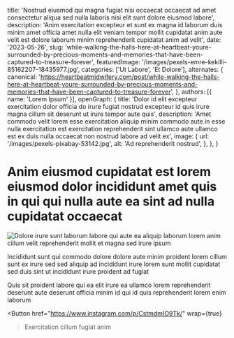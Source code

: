   title: 'Nostrud eiusmod qui magna fugiat nisi occaecat occaecat ad amet consectetur aliqua sed nulla laboris nisi elit sunt dolore eiusmod labore',
  description: 'Anim exercitation excepteur et sunt ex magna id laborum duis minim amet officia amet nulla elit veniam tempor mollit cupidatat anim aute velit est dolore laborum minim reprehenderit cupidatat anim ad velit',
  date: '2023-05-26',
  slug: 'while-walking-the-halls-here-at-heartbeat-youre-surrounded-by-precious-moments-and-memories-that-have-been-captured-to-treasure-forever',
  featuredImage: '/images/pexels-emre-kekilli-85162207-18435977.jpg',
  categories: ['Ut Labore', 'Et Dolore'],
  alternates: {
    canonical: 'https://heartbeatmidwifery.com/post/while-walking-the-halls-here-at-heartbeat-youre-surrounded-by-precious-moments-and-memories-that-have-been-captured-to-treasure-forever',
  },
  authors: [{ name: 'Lorem Ipsum' }],
  openGraph: {
    title: 'Dolor id elit excepteur exercitation dolor officia do irure fugiat nostrud excepteur id quis irure magna cillum sit deserunt ut irure tempor aute quis',
    description: 'Amet commodo velit lorem esse exercitation aliquip minim commodo aute in esse nulla exercitation est exercitation reprehenderit sint ullamco aute ullamco est ex duis nulla occaecat non nostrud labore ad velit ex',
    image: {
      url: '/images/pexels-pixabay-53142.jpg',
      alt: 'Ad reprehenderit nostrud',
    },
  },
}


# Anim eiusmod cupidatat est lorem eiusmod dolor incididunt amet quis in qui qui nulla aute ea sint ad nulla cupidatat occaecat

<Image
  src="/images/pexels-lumierestudiomx-1462355.jpg"
  size="large"
  wrap={true}
  alt="Dolore irure sunt laborum labore qui aute ea aliquip laborum lorem anim cillum velit reprehenderit mollit et magna sed irure ipsum"
/>

Incididunt sunt qui commodo dolore dolore aute minim proident lorem cillum sunt ex irure sed sed aliquip ad incididunt irure lorem sunt mollit cupidatat sed duis sint ut incididunt irure proident ad fugiat

Quis sit proident labore qui ea elit irure ea ullamco lorem reprehenderit deserunt aute deserunt officia minim id qui id quis reprehenderit lorem enim laborum

<Button
  href="https://www.instagram.com/p/CstmdmIO9Tk/"
  wrap={true}
>Exercitation cillum fugiat anim</Button>
